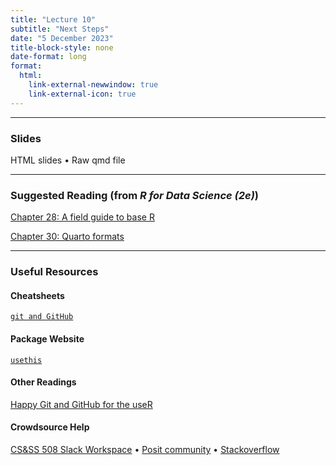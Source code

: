 ```yaml
---
title: "Lecture 10"
subtitle: "Next Steps"
date: "5 December 2023"
title-block-style: none
date-format: long
format:
  html:
    link-external-newwindow: true
    link-external-icon: true
---
```

---

### Slides 

HTML slides • Raw qmd file

---

### Suggested Reading (from *R for Data Science (2e)*)

[Chapter 28: A field guide to base R](https://r4ds.hadley.nz/base-r)

[Chapter 30: Quarto formats](https://r4ds.hadley.nz/iteration)

---

### Useful Resources

#### Cheatsheets

[`git and GitHub`](https://rstudio.github.io/cheatsheets/git-github.pdf)

#### Package Website

[`usethis`](https://usethis.r-lib.org/)


#### Other Readings
[Happy Git and GitHub for the useR](https://happygitwithr.com/) 

#### Crowdsource Help

[CS&SS 508 Slack Workspace](https://csss-508-fall-2023.slack.com/) • [Posit community](https://community.rstudio.com/) • [Stackoverflow](https://stackoverflow.com/)
